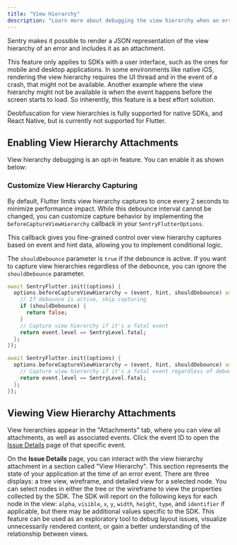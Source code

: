```yaml
---
title: "View Hierarchy"
description: "Learn more about debugging the view hierarchy when an error occurs. Sentry pairs the view hierarchy representation with the original event, giving you additional insight into issues."
---
```


Sentry makes it possible to render a JSON representation of the view hierarchy of an error and includes it as an <PlatformLink to="/enriching-events/attachments/">attachment</PlatformLink>.

This feature only applies to SDKs with a user interface, such as the ones for mobile and desktop applications. In some environments like native iOS, rendering the view hierarchy requires the UI thread and in the event of a crash, that might not be available. Another example where the view hierarchy might not be available is when the event happens before the screen starts to load. So inherently, this feature is a best effort solution.

<Alert>

Deobfuscation for view hierarchies is fully supported for native SDKs, and React Native, but is currently not supported for Flutter.

</Alert>

## Enabling View Hierarchy Attachments

View hierarchy debugging is an opt-in feature. You can enable it as shown below:

<PlatformContent includePath="enriching-events/attach-viewhierarchy" />

### Customize View Hierarchy Capturing

By default, Flutter limits view hierarchy captures to once every 2 seconds to minimize performance impact. While this debounce interval cannot be changed, you can customize capture behavior by implementing the `beforeCaptureViewHierarchy` callback in your `SentryFlutterOptions`.

This callback gives you fine-grained control over view hierarchy captures based on event and hint data, allowing you to implement conditional logic.

<Alert>

The `shouldDebounce` parameter is `true` if the debounce is active.
If you want to capture view hierarchies regardless of the debounce, you can ignore the `shouldDebounce` parameter.

</Alert>

```dart {tabTitle: Respect debounce} {2-9}
await SentryFlutter.init((options) {
  options.beforeCaptureViewHierarchy = (event, hint, shouldDebounce) async {
    // If debounce is active, skip capturing
    if (shouldDebounce) {
      return false;
    }
    // Capture view hierarchy if it's a fatal event
    return event.level == SentryLevel.fatal;
  };
});
```

```dart {tabTitle: Ignore debounce} {2-4}
await SentryFlutter.init((options) {
  options.beforeCaptureViewHierarchy = (event, hint, shouldDebounce) async {
    // Capture view hierarchy if it's a fatal event regardless of debounce
    return event.level == SentryLevel.fatal;
  };
});
```

## Viewing View Hierarchy Attachments

View hierarchies appear in the "Attachments" tab, where you can view all attachments, as well as associated events. Click the event ID to open the [Issue Details](/product/issues/issue-details) page of that specific event.

<Include name="common-imgs/viewhierarchy-list-example" />

On the **Issue Details** page, you can interact with the view hierarchy attachment in a section called "View Hierarchy". This section represents the state of your application at the time of an error event. There are three displays: a tree view, wireframe, and detailed view for a selected node. You can select nodes in either the tree or the wireframe to view the properties collected by the SDK. The SDK will report on the following keys for each node in the view: `alpha`, `visible`, `x`, `y`, `width`, `height`, `type`, and `identifier` if applicable, but there may be additional values specific to the SDK. This feature can be used as an exploratory tool to debug layout issues, visualize unnecessarily rendered content, or gain a better understanding of the relationship between views.

<Include name="common-imgs/viewhierarchy-example" />
